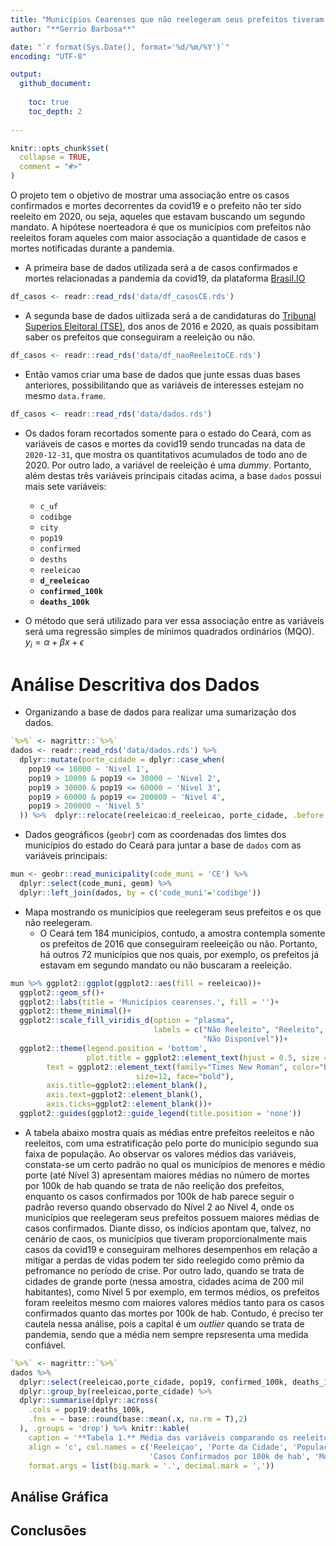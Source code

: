 ```yaml
---
title: "Municípios Cearenses que não reelegeram seus prefeitos tiveram mais casos de covid19?"
author: "**Gerrio Barbosa**"

date: "`r format(Sys.Date(), format='%d/%m/%Y')`"
encoding: "UTF-8"

output:
  github_document:
    
    toc: true
    toc_depth: 2
  
---
```


<!-- README.md is generated from README.Rmd. Please edit that file -->

```r
knitr::opts_chunk$set(
  collapse = TRUE,
  comment = "#>"
)
```



<!-- badges: start -->
<!-- badges: end -->

O projeto tem o objetivo de mostrar uma associação entre os casos confirmados e mortes decorrentes da covid19 e o prefeito não ter sido reeleito em 2020, ou seja, aqueles que estavam buscando um segundo mandato. A hipótese noerteadora é que os municípios com prefeitos não reeleitos foram aqueles com maior associação a quantidade de casos e mortes notificadas durante a pandemia. 


- A primeira base de dados utilizada será a de casos confirmados e mortes relacionadas a pandemia da covid19, da plataforma [Brasil.IO](https://brasil.io/dataset/covid19/files/)

```r

df_casos <- readr::read_rds('data/df_casosCE.rds')

```

-  A segunda base de dados uitlizada será a de candidaturas do [Tribunal Superios Eleitoral (TSE)](https://www.tse.jus.br/hotsites/pesquisas-eleitorais/candidatos.html), dos anos de 2016 e 2020, as quais possibitam saber os prefeitos que conseguiram a reeleição ou não.


```r

df_casos <- readr::read_rds('data/df_naoReeleitoCE.rds')

```


- Então vamos criar uma base de dados que junte essas duas bases anteriores, possibilitando que as variáveis de interesses estejam no mesmo `data.frame`.


```r

df_casos <- readr::read_rds('data/dados.rds')

```

 - Os dados foram recortados somente para o estado do Ceará, com as variáveis de casos e mortes da covid19 sendo truncadas na data de `2020-12-31`, que mostra os quantitativos acumulados de todo ano de 2020. Por outro lado, a variável de reeleição é uma *dummy*. Portanto, além destas três variáveis principais citadas acima, a base `dados` possui mais sete variáveis:
    
    - `c_uf`
    - `codibge`
    - `city`
    - `pop19`
    - `confirmed`
    - `desths`
    - `reeleicao`
    - **`d_reeleicao`**
    - **`confirmed_100k`**
    - **`deaths_100k`**
    
    
 - O método que será utilizado para ver essa associação entre as variáveis será uma regressão simples de mínimos quadrados ordinários (MQO). $y_i = \alpha + \beta x + \epsilon$  
  
  
  

# Análise Descritiva dos Dados

- Organizando a base de dados para realizar uma sumarização dos dados. 


```r

`%>%` <- magrittr::`%>%`
dados <- readr::read_rds('data/dados.rds') %>%
  dplyr::mutate(porte_cidade = dplyr::case_when(
    pop19 <= 10000 ~ 'Nivel 1',
    pop19 > 10000 & pop19 <= 30000 ~ 'Nivel 2',
    pop19 > 30000 & pop19 <= 60000 ~ 'Nivel 3',
    pop19 > 60000 & pop19 <= 200000 ~ 'Nivel 4',
    pop19 > 200000 ~ 'Nivel 5'
  )) %>%  dplyr::relocate(reeleicao:d_reeleicao, porte_cidade, .before = pop19)


```


- Dados geográficos (`geobr`) com as coordenadas dos limtes dos municípios do estado do Ceará para juntar a base de `dados` com as variáveis principais:

```r

mun <- geobr::read_municipality(code_muni = 'CE') %>%
  dplyr::select(code_muni, geom) %>%
  dplyr::left_join(dados, by = c('code_muni'='codibge'))
```


- Mapa mostrando os municípios que reelegeram seus prefeitos e os que não reelegeram. 
  - O Ceará tem 184 municípios, contudo, a amostra contempla somente os prefeitos de 2016 que conseguiram reeleeição ou não. Portanto, há outros 72 municípios que nos quais, por exemplo, os prefeitos já estavam em segundo mandato ou não buscaram a reeleição.

```r


mun %>% ggplot2::ggplot(ggplot2::aes(fill = reeleicao))+
  ggplot2::geom_sf()+
  ggplot2::labs(title = 'Municípios cearenses.', fill = '')+
  ggplot2::theme_minimal()+
  ggplot2::scale_fill_viridis_d(option = "plasma",
                                labels = c("Não Reeleito", "Reeleito",
                                           "Não Disponível"))+
  ggplot2::theme(legend.position = 'bottom',
                 plot.title = ggplot2::element_text(hjust = 0.5, size = 12),
        text = ggplot2::element_text(family="Times New Roman", color="black",
                            size=12, face="bold"),
        axis.title=ggplot2::element_blank(),
        axis.text=ggplot2::element_blank(),
        axis.ticks=ggplot2::element_blank())+
  ggplot2::guides(ggplot2::guide_legend(title.position = 'none'))


```






- A tabela abaixo mostra quais as médias entre prefeitos reeleitos e não reeleitos, com uma estratificação pelo porte do município segundo sua faixa de população. Ao observar os valores médios das variáveis, constata-se um certo padrão no qual os municípios de menores e médio porte (até Nível 3) apresentam maiores médias no número de mortes por 100k de hab quando se trata de não reelição dos prefeitos, enquanto os casos confirmados por 100k de hab parece seguir o padrão reverso quando observado do Nível 2 ao Nivel 4, onde os municípios que reelegeram seus prefeitos possuem maiores médias de casos confirmados. Diante disso, os indícios apontam que, talvez, no cenário de caos, os municípios que tiveram proporcionalmente mais casos da covid19 e conseguiram melhores desempenhos em relação a mitigar a perdas de vidas podem ter sido reelegido como prêmio da pefromance no período de crise. Por outro lado, quando se trata de cidades de grande porte (nessa amostra, cidades acima de 200 mil habitantes), como Nível 5 por exemplo, em termos médios, os prefeitos foram reeleitos mesmo com maiores valores médios tanto para os casos confirmados quanto das mortes por 100k de hab. Contudo, é preciso ter cautela nessa análise, pois a capital é um _outlier_ quando se trata de pandemia, sendo que a média nem sempre repsresenta uma medida confiável.


```r

`%>%` <- magrittr::`%>%`
dados %>% 
  dplyr::select(reeleicao,porte_cidade, pop19, confirmed_100k, deaths_100k) %>% 
  dplyr::group_by(reeleicao,porte_cidade) %>%
  dplyr::summarise(dplyr::across(
    .cols = pop19:deaths_100k,
    .fns = ~ base::round(base::mean(.x, na.rm = T),2)
  ), .groups = 'drop') %>% knitr::kable(
    caption = '**Tabela 1.** Média das variáveis comparando os reeleitos e não reeleitos por porte da cidade.',
    align = 'c', col.names = c('Reeleiçao', 'Porte da Cidade', 'População', 
                               'Casos Confirmados por 100k de hab', 'Mortes por 100k de hab'),
    format.args = list(big.mark = '.', decimal.mark = ','))

```




## Análise Gráfica

## Conclusões























